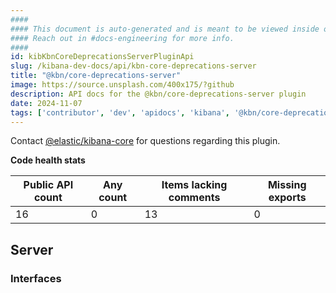 ```yaml
---
####
#### This document is auto-generated and is meant to be viewed inside our experimental, new docs system.
#### Reach out in #docs-engineering for more info.
####
id: kibKbnCoreDeprecationsServerPluginApi
slug: /kibana-dev-docs/api/kbn-core-deprecations-server
title: "@kbn/core-deprecations-server"
image: https://source.unsplash.com/400x175/?github
description: API docs for the @kbn/core-deprecations-server plugin
date: 2024-11-07
tags: ['contributor', 'dev', 'apidocs', 'kibana', '@kbn/core-deprecations-server']
---
```




Contact [@elastic/kibana-core](https://github.com/orgs/elastic/teams/kibana-core) for questions regarding this plugin.

**Code health stats**

| Public API count  | Any count | Items lacking comments | Missing exports |
|-------------------|-----------|------------------------|-----------------|
| 16 | 0 | 13 | 0 |

## Server

### Interfaces
<DocDefinitionList data={kbnCoreDeprecationsServerObj.server.interfaces}/>

